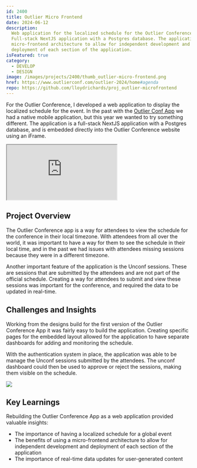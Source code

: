 ```yaml
---
id: 2400
title: Outlier Micro Frontend
date: 2024-06-12
description:
  Web application for the localized schedule for the Outlier Conference.
  Full-stack NextJS application with a Postgres database. The application uses a
  micro-frontend architecture to allow for independent development and
  deployment of each section of the application.
isFeatured: true
category:
  - DEVELOP
  - DESIGN
image: /images/projects/2400/thumb_outlier-micro-frontend.png
href: https://www.outlierconf.com/outlier-2024/home#agenda
repo: https://github.com/lloydrichards/proj_outlier-microfrontend
---
```


For the Outlier Conference, I developed a web application to display the
localized schedule for the event. In the past with the
[Outlier Conf App](/project/2100-outlier-conf-app) we had a native mobile
application, but this year we wanted to try something different. The application
is a full-stack NextJS application with a Postgres database, and is embedded
directly into the Outlier Conference website using an iFrame.

<iframe
  src="https://outlier-microfrontend.vercel.app/embed"
  className="h-200 w-full p-2"
></iframe>

## Project Overview

The Outlier Conference app is a way for attendees to view the schedule for the
conference in their local timezone. With attendees from all over the world, it
was important to have a way for them to see the schedule in their local time,
and in the past we had issues with attendees missing sessions because they were
in a different timezone.

Another important feature of the application is the Unconf sessions. These are
sessions that are submitted by the attendees and are not part of the official
schedule. Creating a way for attendees to submit and view these sessions was
important for the conference, and required the data to be updated in real-time.

## Challenges and Insights

Working from the designs build for the first version of the Outlier Conference
App it was fairly easy to build the application. Creating specific pages for the
embedded layout allowed for the application to have separate dashboards for
adding and monitoring the schedule.

With the authentication system in place, the application was able to be manage
the Unconf sessions submitted by the attendees. The unconf dashboard could then
be used to approve or reject the sessions, making them visible on the schedule.

![](/images/projects/2400/outlier-micro-frontend-06.png)

## Key Learnings

Rebuilding the Outlier Conference App as a web application provided valuable
insights:

- The importance of having a localized schedule for a global event
- The benefits of using a micro-frontend architecture to allow for independent
  development and deployment of each section of the application
- The importance of real-time data updates for user-generated content
